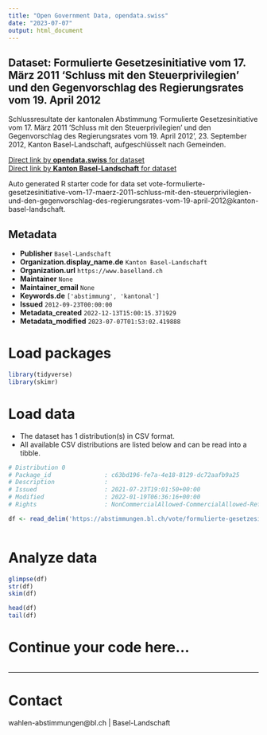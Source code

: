 ```yaml
---
title: "Open Government Data, opendata.swiss"
date: "2023-07-07"
output: html_document
---
```


## Dataset: Formulierte Gesetzesinitiative vom 17. März 2011 'Schluss mit den Steuerprivilegien' und den Gegenvorschlag des Regierungsrates vom 19. April 2012

Schlussresultate der kantonalen Abstimmung 'Formulierte Gesetzesinitiative vom 17. März 2011 'Schluss mit den Steuerprivilegien' und den Gegenvorschlag des Regierungsrates vom 19. April 2012', 23. September 2012, Kanton Basel-Landschaft, aufgeschlüsselt nach Gemeinden.

[Direct link by **opendata.swiss** for dataset](https://opendata.swiss/de/dataset/formulierte-gesetzesinitiative-vom-17-marz-2011-schluss-mit-den-steuerprivilegien-und-den-2012)<br>
[Direct link by **Kanton Basel-Landschaft** for dataset](https://abstimmungen.bl.ch/vote/formulierte-gesetzesinitiative-vom-17-maerz-2011-schluss-mit-den-steuerprivilegien-und-den-gegenvorschlag-des-regierungsrates-vom-19-april-2012/data)

Auto generated R starter code for data set vote-formulierte-gesetzesinitiative-vom-17-maerz-2011-schluss-mit-den-steuerprivilegien-und-den-gegenvorschlag-des-regierungsrates-vom-19-april-2012@kanton-basel-landschaft.

## Metadata

- **Publisher** `Basel-Landschaft`
- **Organization.display_name.de** `Kanton Basel-Landschaft`
- **Organization.url** `https://www.baselland.ch`
- **Maintainer** `None`
- **Maintainer_email** `None`
- **Keywords.de** `['abstimmung', 'kantonal']`
- **Issued** `2012-09-23T00:00:00`
- **Metadata_created** `2022-12-13T15:00:15.371929`
- **Metadata_modified** `2023-07-07T01:53:02.419888`


# Load packages

```r

library(tidyverse)
library(skimr)

```

# Load data

-   The dataset has 1 distribution(s) in CSV format.
-   All available CSV distributions are listed below and can be read into a tibble.

```r

# Distribution 0
# Package_id               : c63bd196-fe7a-4e18-8129-dc72aafb9a25
# Description              : 
# Issued                   : 2021-07-23T19:01:50+00:00
# Modified                 : 2022-01-19T06:36:16+00:00
# Rights                   : NonCommercialAllowed-CommercialAllowed-ReferenceRequired

df <- read_delim('https://abstimmungen.bl.ch/vote/formulierte-gesetzesinitiative-vom-17-maerz-2011-schluss-mit-den-steuerprivilegien-und-den-gegenvorschlag-des-regierungsrates-vom-19-april-2012/data-csv')



```

# Analyze data

```r

glimpse(df)
str(df)
skim(df)

head(df)
tail(df)

```

# Continue your code here...

```r

```

------------------------------------------------------------------------

# Contact

wahlen-abstimmungen@bl.ch | Basel-Landschaft
